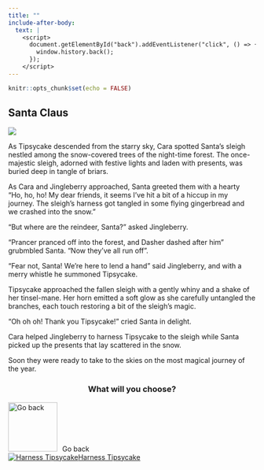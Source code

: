 ```yaml
---
title: ""
include-after-body:
  text: |
    <script>
      document.getElementById("back").addEventListener("click", () => {
        window.history.back();
      });
    </script>
---
```


```r
knitr::opts_chunk$set(echo = FALSE)
```

:::::: {.scenario .column-screen}

:::: {.column-body .scenario-text}

## Santa Claus

::::

::: {.column-body .scenario-image}

![](images/sleigh-crash.png)

:::

:::: {.column-body .scenario-text}

As Tipsycake descended from the starry sky, Cara spotted Santa's sleigh nestled among the snow-covered trees of the night-time forest. The once-majestic sleigh, adorned with festive lights and laden with presents, was buried deep in tangle of briars.

As Cara and Jingleberry approached, Santa greeted them with a hearty "Ho, ho, ho! My dear friends, it seems I've hit a bit of a hiccup in my journey. The sleigh's harness got tangled in some flying gingerbread and we crashed into the snow."

"But where are the reindeer, Santa?" asked Jingleberry. 

"Prancer pranced off into the forest, and Dasher dashed after him" grubmbled Santa. "Now they've all run off".

"Fear not, Santa! We're here to lend a hand" said Jingleberry, and with a merry whistle he summoned Tipsycake. 

Tipsycake approached the fallen sleigh with a gently whiny and a shake of her tinsel-mane. Her horn emitted a soft glow as she carefully untangled the branches, each touch restoring a bit of the sleigh's magic. 

"Oh oh oh! Thank you Tipsycake!" cried Santa in delight. 

Cara helped Jingleberry to harness Tipsycake to the sleigh while Santa picked up the presents that lay scattered in the snow. 

Soon they were ready to take to the skies on the most magical journey of the year. 

::::

:::: {.column-body .scenario-image}
::: {style="text-align: center;"}
### What will you choose?
:::

  ```{=html}
<div class="container">

  <div id="back">
  <img src="images/back.png" alt="Go back" style="width: 100px; height: 100px; margin-right: 10px;">Go back
  </div>
  
  <div class="final-options">
  
  <div class="option">
  <a href="flying-home.html"><img src="images/harness-tipsycake.png" alt="Harness Tipsycake"<div>Harness Tipsycake</div></a>
  </div>
  
  </div>
  ```

::::




::::::
